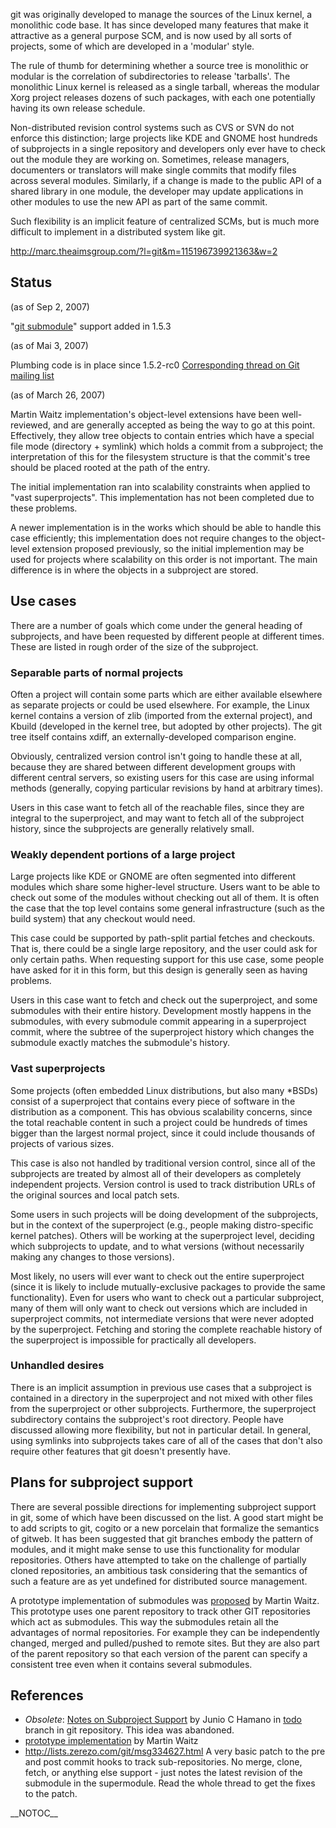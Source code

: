 git was originally developed to manage the sources of the Linux kernel, a monolithic code base. It has since developed many features that make it attractive as a general purpose SCM, and is now used by all sorts of projects, some of which are developed in a 'modular' style.

The rule of thumb for determining whether a source tree is monolithic or modular is the correlation of subdirectories to release 'tarballs'. The monolithic Linux kernel is released as a single tarball, whereas the modular Xorg project releases dozens of such packages, with each one potentially having its own release schedule.

Non-distributed revision control systems such as CVS or SVN do not enforce this distinction; large projects like KDE and GNOME host hundreds of subprojects in a single repository and developers only ever have to check out the module they are working on. Sometimes, release managers, documenters or translators will make single commits that modify files across several modules. Similarly, if a change is made to the public API of a shared library in one module, the developer may update applications in other modules to use the new API as part of the same commit.

Such flexibility is an implicit feature of centralized SCMs, but is much more difficult to implement in a distributed system like git.

http://marc.theaimsgroup.com/?l=git&m=115196739921363&w=2

== Status ==
(as of Sep 2, 2007)

"[http://www.kernel.org/pub/software/scm/git/docs/git-submodule.html git submodule]" support added in 1.5.3

(as of Mai 3, 2007)

Plumbing code is in place since 1.5.2-rc0 [http://thread.gmane.org/gmane.comp.version-control.git/44106 Corresponding thread on Git mailing list]

(as of March 26, 2007)

Martin Waitz implementation's object-level extensions have been well-reviewed, and are generally accepted as being the way to go at this point. Effectively, they allow tree objects to contain entries which have a special file mode (directory + symlink) which holds a commit from a subproject; the interpretation of this for the filesystem structure is that the commit's tree should be placed rooted at the path of the entry.

The initial implementation ran into scalability constraints when applied to  "vast superprojects". This implementation has not been completed due to these problems.

A newer implementation is in the works which should be able to handle this case efficiently; this implementation does not require changes to the object-level extension proposed previously, so the initial implemention may be used for projects where scalability on this order is not important. The main difference is in where the objects in a subproject are stored.

== Use cases ==
There are a number of goals which come under the general heading of subprojects, and have been requested by different people at different times. These are listed in rough order of the size of the subproject.

=== Separable parts of normal projects ===
Often a project will contain some parts which are either available elsewhere as separate projects or could be used elsewhere. For example, the Linux kernel contains a version of zlib (imported from the external project), and Kbuild (developed in the kernel tree, but adopted by other projects). The git tree itself contains xdiff, an externally-developed comparison engine.

Obviously, centralized version control isn't going to handle these at all, because they are shared between different development groups with different central servers, so existing users for this case are using informal methods (generally, copying particular revisions by hand at arbitrary times).

Users in this case want to fetch all of the reachable files, since they are integral to the superproject, and may want to fetch all of the subproject history, since the subprojects are generally relatively small.

=== Weakly dependent portions of a large project ===
Large projects like KDE or GNOME are often segmented into different modules which share some higher-level structure. Users want to be able to check out some of the modules without checking out all of them. It is often the case that the top level contains some general infrastructure (such as the build system) that any checkout would need.

This case could be supported by path-split partial fetches and checkouts. That is, there could be a single large repository, and the user could ask for only certain paths. When requesting support for this use case, some people have asked for it in this form, but this design is generally seen as having problems.

Users in this case want to fetch and check out the superproject, and some submodules with their entire history. Development mostly happens in the submodules, with every submodule commit appearing in a superproject commit, where the subtree of the superproject history which changes the submodule exactly matches the submodule's history.

=== Vast superprojects ===
Some projects (often embedded Linux distributions, but also many *BSDs) consist of a superproject that contains every piece of software in the distribution as a component. This has obvious scalability concerns, since the total reachable content in such a project could be hundreds of times bigger than the largest normal project, since it could include thousands of projects of various sizes.

This case is also not handled by traditional version control, since all of the subprojects are treated by almost all of their developers as completely independent projects. Version control is used to track distribution URLs of the original sources and local patch sets.

Some users in such projects will be doing development of the subprojects, but in the context of the superproject (e.g., people making distro-specific kernel patches). Others will be working at the superproject level, deciding which subprojects to update, and to what versions (without necessarily making any changes to those versions).

Most likely, no users will ever want to check out the entire superproject (since it is likely to include mutually-exclusive packages to provide the same functionality). Even for users who want to check out a particular subproject, many of them will only want to check out versions which are included in superproject commits, not intermediate versions that were never adopted by the superproject. Fetching and storing the complete reachable history of the superproject is impossible for practically all developers.

=== Unhandled desires ===
There is an implicit assumption in previous use cases that a subproject is contained in a directory in the superproject and not mixed with other files from the superproject or other subprojects. Furthermore, the superproject subdirectory contains the subproject's root directory. People have discussed allowing more flexibility, but not in particular detail. In general, using symlinks into subprojects takes care of all of the cases that don't also require other features that git doesn't presently have.

== Plans for subproject support ==
There are several possible directions for implementing subproject support in git, some of which have been discussed on the list. A good start might be to add scripts to git, cogito or a new porcelain that formalize the semantics of gitweb. It has been suggested that git branches embody the pattern of modules, and it might make sense to use this functionality for modular repositories. Others have attempted to take on the challenge of partially cloned repositories, an ambitious task considering that the semantics of such a feature are as yet undefined for distributed source management.

A prototype implementation of submodules was [http://marc.theaimsgroup.com/?t=116405956000002&r=1&w=2 proposed] by Martin Waitz. This prototype uses one parent repository to track other GIT repositories which act as submodules. This way the submodules retain all the advantages of normal repositories. For example they can be independently changed, merged and pulled/pushed to remote sites. But they are also part of the parent repository so that each version of the parent can specify a consistent tree even when it contains several submodules.

== References ==
* <i>Obsolete</i>: [http://git.kernel.org/?p=git/git.git;a=blob;f=Subpro.txt;h=713b72eea20e567622e2d29d8d6ad258970ec103;hb=874a2aa6053e778a22c985323c69311cfffb65a7 Notes on Subproject Support] by Junio C Hamano in [http://www.kernel.org/git/?p=git/git.git;a=tree;h=todo;hb=todo todo] branch in git repository. This idea was abandoned.
* [http://git.admingilde.org/tali/git.git/module2 prototype implementation] by Martin Waitz
* http://lists.zerezo.com/git/msg334627.html A very basic patch to the pre and post commit hooks to track sub-repositories.  No merge, clone, fetch, or anything else support - just notes the latest revision of the submodule in the supermodule.  Read the whole thread to get the fixes to the patch.

__NOTOC__